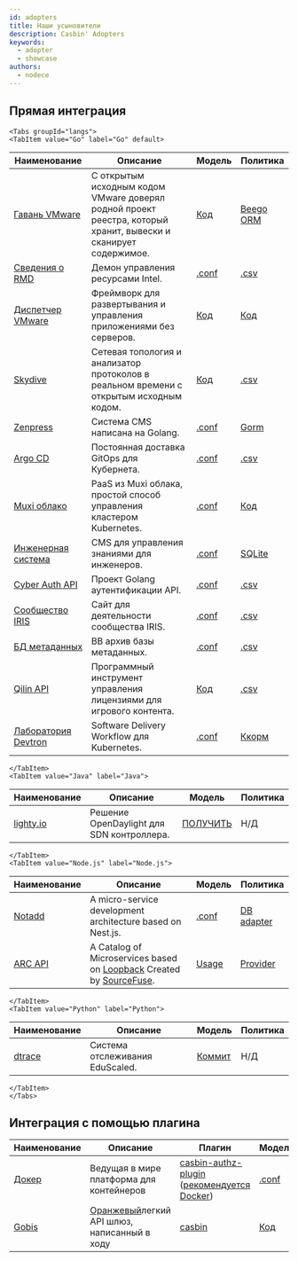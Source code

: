 ```yaml
---
id: adopters
title: Наши усыновители
description: Casbin' Adopters
keywords:
  - adopter
  - showcase
authors:
  - nodece
---
```




## Прямая интеграция

```mdx-code-block
<Tabs groupId="langs">
<TabItem value="Go" label="Go" default>
```

| Наименование                                                    | Описание                                                                                                        | Модель                                                                                                    | Политика                                                                                            |
| --------------------------------------------------------------- | --------------------------------------------------------------------------------------------------------------- | --------------------------------------------------------------------------------------------------------- | --------------------------------------------------------------------------------------------------- |
| [Гавань VMware](https://github.com/goharbor/harbor)             | С открытым исходным кодом VMware доверял родной проект реестра, который хранит, вывески и сканирует содержимое. | [Код](https://github.com/goharbor/harbor/blob/master/src/pkg/permission/evaluator/rbac/casbin.go#L24-L44) | [Beego ORM](https://github.com/goharbor/harbor/blob/master/src/replication/dao/policy.go#L24-L26)   |
| [Сведения о RMD](https://github.com/intel/rmd)                  | Демон управления ресурсами Intel.                                                                               | [.conf](https://github.com/intel/rmd/blob/master/etc/rmd/acl/url/model.conf)                              | [.csv](https://github.com/intel/rmd/blob/master/etc/rmd/acl/url/policy.csv)                         |
| [Диспетчер VMware](https://github.com/vmware/dispatch)          | Фреймворк для развертывания и управления приложениями без серверов.                                             | [Код](https://github.com/vmware/dispatch/blob/master/pkg/identity-manager/handlers.go#L46-L55)            | [Код](https://github.com/vmware/dispatch/blob/master/pkg/identity-manager/handlers_test.go#L35-L45) |
| [Skydive](https://github.com/skydive-project/skydive)           | Сетевая топология и анализатор протоколов в реальном времени с открытым исходным кодом.                         | [Код](https://github.com/skydive-project/skydive/blob/master/config/config.go#L136-L140)                  | [.csv](https://github.com/skydive-project/skydive/blob/master/rbac/policy.csv)                      |
| [Zenpress](https://github.com/insionng/zenpress)                | Система CMS написана на Golang.                                                                                 | [.conf](https://github.com/insionng/zenpress/blob/master/content/config/rbac_model.conf)                  | [Gorm](https://github.com/insionng/zenpress/blob/master/model/user.go#L53-L77)                      |
| [Argo CD](https://github.com/argoproj/argo-cd)                  | Постоянная доставка GitOps для Кубернета.                                                                       | [.conf](https://github.com/argoproj/argo-cd/blob/master/util/rbac/model.conf)                             | [.csv](https://github.com/argoproj/argo-cd/blob/master/util/rbac/builtin-policy.csv)                |
| [Muxi облако](https://github.com/muxiyun/Mae)                   | PaaS из Muxi облака, простой способ управления кластером Kubernetes.                                            | [.conf](https://github.com/muxiyun/Mae/blob/master/conf/casbinmodel.conf)                                 | [Код](https://github.com/muxiyun/Mae/blob/master/pkg/casbin/initPolicy.go#L21-L95)                  |
| [Инженерная система](https://github.com/3xxx/EngineerCMS)       | CMS для управления знаниями для инженеров.                                                                      | [.conf](https://github.com/3xxx/EngineerCMS/blob/master/conf/rbac_model.conf)                             | [SQLite](https://github.com/3xxx/EngineerCMS/blob/master/database/engineer.db)                      |
| [Cyber Auth API](https://github.com/CyberlifeCN/cyber-auth-api) | Проект Golang аутентификации API.                                                                               | [.conf](https://github.com/CyberlifeCN/cyber-auth-api/blob/master/conf/authz_model.conf)                  | [.csv](https://github.com/CyberlifeCN/cyber-auth-api/blob/master/conf/authz_policy.csv)             |
| [Сообщество IRIS](https://github.com/irisnet/iris-community)    | Сайт для деятельности сообщества IRIS.                                                                          | [.conf](https://github.com/irisnet/iris-community/blob/master/authz/authz_model.conf)                     | [.csv](https://github.com/irisnet/iris-community/blob/master/authz/authz_policy.csv)                |
| [БД метаданных](https://github.com/Bnei-Baruch/mdb)             | BB архив базы метаданных.                                                                                       | [.conf](https://github.com/Bnei-Baruch/mdb/blob/master/data/permissions_model.conf)                       | [.csv](https://github.com/Bnei-Baruch/mdb/blob/master/data/permissions_policy.csv)                  |
| [Qilin API](https://github.com/ProtocolONE/qilin.api)           | Программный инструмент управления лицензиями для игрового контента.                                             | [Код](https://github.com/ProtocolONE/rbac/blob/master/model.go)                                           | [.csv](https://github.com/ProtocolONE/rbac/tree/master/conf)                                        |
| [Лаборатория Devtron](https://github.com/devtron-labs/devtron)  | Software Delivery Workflow для Kubernetes.                                                                      | [.conf](https://github.com/devtron-labs/devtron/blob/main/auth_model.conf)                                | [Ккорм](https://github.com/devtron-labs/devtron/blob/main/internal/casbin/Adapter.go)               |

```mdx-code-block
</TabItem>
<TabItem value="Java" label="Java">
```

| Наименование                                                     | Описание                                  | Модель                                                                                                                                                                                | Политика |
| ---------------------------------------------------------------- | ----------------------------------------- | ------------------------------------------------------------------------------------------------------------------------------------------------------------------------------------- | -------- |
| [lighty.io](https://github.com/PantheonTechnologies/lighty-core) | Решение OpenDaylight для SDN контроллера. | [ПОЛУЧИТЬ](https://github.com/PantheonTechnologies/lighty-core/blob/6f2ceaae6a68e08c96d14d2fa8ee060ad9f61606/lighty-examples/lighty-controller-springboot-netconf/README.md#security) | Н/Д      |

```mdx-code-block
</TabItem>
<TabItem value="Node.js" label="Node.js">
```

| Наименование                                                            | Описание                                                                                                                              | Модель                                                                                                                            | Политика                                                                                                                            |
| ----------------------------------------------------------------------- | ------------------------------------------------------------------------------------------------------------------------------------- | --------------------------------------------------------------------------------------------------------------------------------- | ----------------------------------------------------------------------------------------------------------------------------------- |
| [Notadd](https://github.com/notadd/notadd)                              | A micro-service development architecture based on Nest.js.                                                                            | [.conf](https://github.com/notadd/notadd/blob/e58d0a0cf5d691c3fe20170e94cdd8e2c627abd4/apps/nest-upms/src/casbin/rbac_model.conf) | [DB adapter](https://github.com/notadd/notadd/blob/e58d0a0cf5d691c3fe20170e94cdd8e2c627abd4/apps/nest-upms/src/casbin/adapter.ts)   |
| [ARC API](https://github.com/sourcefuse/loopback4-microservice-catalog) | A Catalog of Microservices based on [Loopback](https://loopback.io/doc/en/lb4/) Created by [SourceFuse](https://www.sourcefuse.com/). | [Usage](https://github.com/sourcefuse/loopback4-authorization#Extension-enhancement-using-CASBIN-authorisation)                   | [Provider](https://github.com/sourcefuse/loopback4-authorization/blob/master/src/providers/casbin-authorization-action.provider.ts) |

```mdx-code-block
</TabItem>
<TabItem value="Python" label="Python">
```

| Наименование                                  | Описание                        | Модель                                                                                        | Политика |
| --------------------------------------------- | ------------------------------- | --------------------------------------------------------------------------------------------- | -------- |
| [dtrace](https://github.com/EduScaled/dtrace) | Система отслеживания EduScaled. | [Коммит](https://github.com/EduScaled/dtrace/commit/6e8d6b52ec2fa120e8ad63f84a4aecc3eae14c02) | Н/Д      |

```mdx-code-block
</TabItem>
</Tabs>
```


## Интеграция с помощью плагина

| Наименование                                          | Описание                                                                              | Плагин                                                                                                                                                                     | Модель                                                                                              | Политика                                                                                                    |
| ----------------------------------------------------- | ------------------------------------------------------------------------------------- | -------------------------------------------------------------------------------------------------------------------------------------------------------------------------- | --------------------------------------------------------------------------------------------------- | ----------------------------------------------------------------------------------------------------------- |
| [Докер](https://github.com/docker/docker)             | Ведущая в мире платформа для контейнеров                                              | [casbin-authz-plugin](https://github.com/casbin/casbin-authz-plugin) ([рекомендуется Docker](https://docs.docker.com/engine/extend/legacy_plugins/#authorization-plugins)) | [.conf](https://github.com/casbin/casbin-authz-plugin/blob/master/examples/basic_model.conf)        | [.csv](https://github.com/casbin/casbin-authz-plugin/blob/master/examples/basic_policy.csv)                 |
| [Gobis](https://github.com/orange-cloudfoundry/gobis) | [Оранжевый](https://github.com/orange-cloudfoundry)легкий API шлюз, написанный в ходу | [casbin](https://github.com/orange-cloudfoundry/gobis-middlewares/tree/master/casbin)                                                                                      | [Код](https://github.com/orange-cloudfoundry/gobis-middlewares/blob/master/casbin/model.go#L52-L65) | [Запросить](https://github.com/orange-cloudfoundry/gobis-middlewares/blob/master/casbin/adapter.go#L46-L64) |
